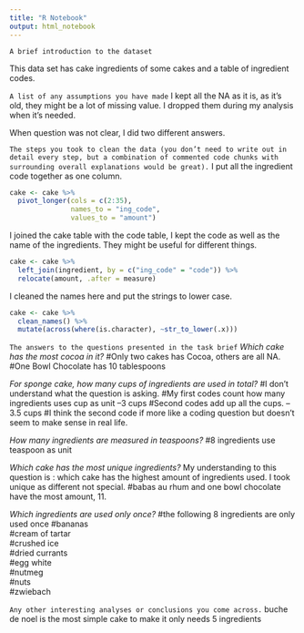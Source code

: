 ```yaml
---
title: "R Notebook"
output: html_notebook
---
```


```A brief introduction to the dataset```

This data set has cake ingredients of some cakes and a table of ingredient
codes. 

```A list of any assumptions you have made```
I kept all the NA as it is, as it's old, they might be a lot of missing value. 
I dropped them during my analysis when it's needed.

When question was not clear, I did two different answers. 


```The steps you took to clean the data (you don’t need to write out in detail every step, but a combination of commented code chunks with surrounding overall explanations would be great).```
I put all the ingredient code together as one column. 
```r
cake <- cake %>% 
  pivot_longer(cols = c(2:35), 
               names_to = "ing_code",
               values_to = "amount")
```
I joined the cake table with the code table, I kept the code as well as the name 
of the ingredients. They might be useful for different things. 
```r
cake <- cake %>% 
  left_join(ingredient, by = c("ing_code" = "code")) %>% 
  relocate(amount, .after = measure)
```

I cleaned the names here and put the strings to lower case.
```r
cake <- cake %>% 
  clean_names() %>% 
  mutate(across(where(is.character), ~str_to_lower(.x)))
```


```The answers to the questions presented in the task brief```
_Which cake has the most cocoa in it?_
#Only two cakes has Cocoa, others are all NA.
#One Bowl Chocolate has 10 tablespoons 

_For sponge cake, how many cups of ingredients are used in total?_
#I don't understand what the question is asking. 
#My first codes count how many ingredients uses cup as unit 
--3 cups
#Second codes add up all the cups.
--3.5 cups 
#I think the second code if more like a coding question but doesn't seem
to make sense in real life.

_How many ingredients are measured in teaspoons?_
#8 ingredients use teaspoon as unit 

_Which cake has the most unique ingredients?_
My understanding to this question is : which cake has the highest
amount of ingredients used. I took unique as different not special. 
#babas au rhum  and one bowl chocolate have the most amount, 11.

_Which ingredients are used only once?_
#the following 8 ingredients are only used once
#bananas				
#cream of tartar				
#crushed ice				
#dried currants				
#egg white				
#nutmeg				
#nuts				
#zwiebach

```Any other interesting analyses or conclusions you come across.```
buche de noel	is the most simple cake to make it only needs 5 ingredients 	